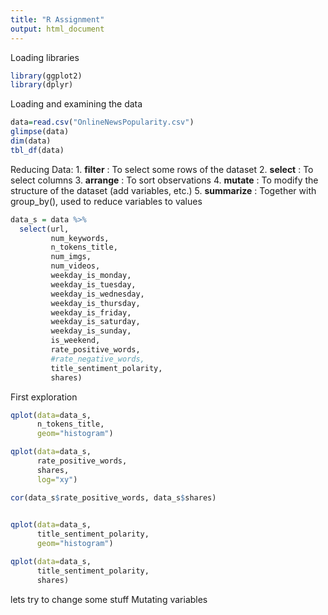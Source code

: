 ```yaml
---
title: "R Assignment"
output: html_document
---
```

Loading libraries
```r
library(ggplot2)
library(dplyr)
```

Loading and examining the data
```r
data=read.csv("OnlineNewsPopularity.csv")
glimpse(data)
dim(data)
tbl_df(data)
```

Reducing Data:
1. __filter__    : To select some rows of the dataset
2. __select__    : To select columns
3. __arrange__   : To sort observations
4. __mutate__    : To modify the structure of the dataset (add variables, etc.)
5. __summarize__ : Together with group_by(), used to reduce variables to values

```r
data_s = data %>%
  select(url,
         num_keywords,
         n_tokens_title,
         num_imgs,
         num_videos,
         weekday_is_monday, 
         weekday_is_tuesday, 
         weekday_is_wednesday,
         weekday_is_thursday, 
         weekday_is_friday,
         weekday_is_saturday,
         weekday_is_sunday,
         is_weekend,
         rate_positive_words,
         #rate_negative_words,
         title_sentiment_polarity,
         shares)
```

First exploration
```r
qplot(data=data_s,
      n_tokens_title,
      geom="histogram")

qplot(data=data_s,
      rate_positive_words,
      shares,
      log="xy")

cor(data_s$rate_positive_words, data_s$shares)
  

qplot(data=data_s,
      title_sentiment_polarity,
      geom="histogram")   

qplot(data=data_s,
      title_sentiment_polarity,
      shares)
```

lets try to change some stuff
Mutating variables
```r


```

